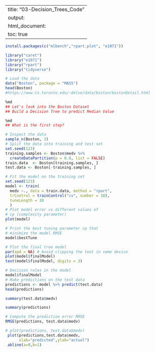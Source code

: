 
---
title: "03-Decision_Trees_Code"
output:
  html_document:
    toc: true
---


```r
install.packages(c("mlbench","rpart.plot", "e1071"))
```


```r
library("caret")
library("e1071")
library("rpart")
library("tidyverse")
```


```r
# Load the data
data("Boston", package = "MASS")
head(Boston)
#https://www.cs.toronto.edu/~delve/data/boston/bostonDetail.html
```


```r
%md
## Let's look into the Boston Dataset
## Build a Decision Tree to predict Median Value
```


```r
%md
## What is the first step?
```


```r
# Inspect the data
sample_n(Boston, 3)
# Split the data into training and test set
set.seed(123)
training.samples <- Boston$medv %>%
  createDataPartition(p = 0.8, list = FALSE)
train.data  <- Boston[training.samples, ]
test.data <- Boston[-training.samples, ]
```


```r
# Fit the model on the training set
set.seed(123)
model <- train(
  medv ~., data = train.data, method = "rpart",
  trControl = trainControl("cv", number = 10),
  tuneLength = 10
  )
# Plot model error vs different values of
# cp (complexity parameter)
plot(model)

```


```r
# Print the best tuning parameter cp that
# minimize the model RMSE
model$bestTune
```


```r
# Plot the final tree model
par(xpd = NA) # Avoid clipping the text in some device
plot(model$finalModel)
text(model$finalModel, digits = 3)
```


```r
# Decision rules in the model
model$finalModel
# Make predictions on the test data
predictions <- model %>% predict(test.data)
head(predictions)

```


```r
summary(test.data$medv)
```


```r
summary(predictions)
```


```r
# Compute the prediction error RMSE
RMSE(predictions, test.data$medv)
```


```r
# plot(predictions, test.data$medv)
 plot(predictions,test.data$medv,
      xlab="predicted",ylab="actual")
 abline(a=0,b=1)
```

